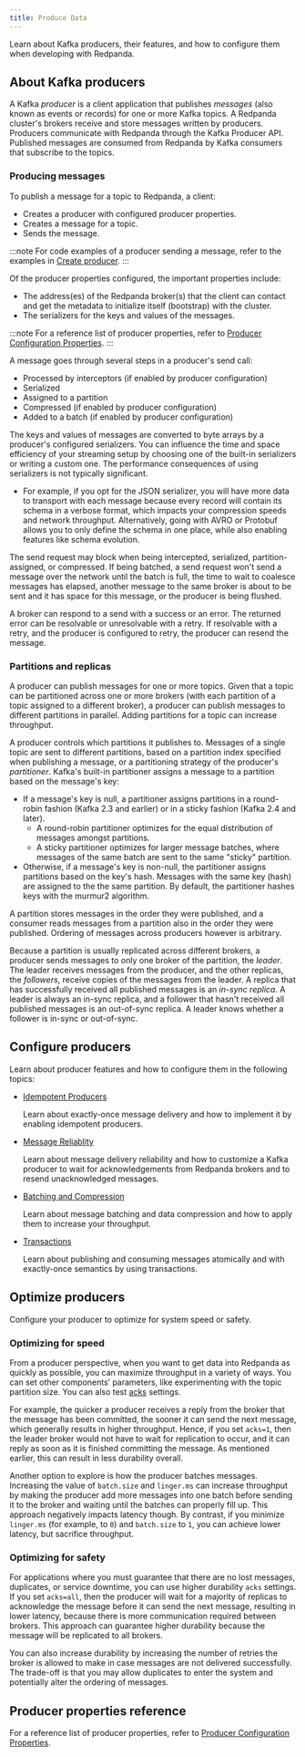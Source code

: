 ```yaml
---
title: Produce Data
---
```


<head>
    <meta name="title" content="Produce Data | Redpanda Docs"/>
    <meta name="description" content="Learn about Kafka producers and how to configure them when developing with Redpanda."/>
    <link rel="canonical" href="https://docs.redpanda.com/docs/develop/produce-data/" />
</head>

Learn about Kafka producers, their features, and how to configure them when developing with Redpanda.

## About Kafka producers

A Kafka _producer_ is a client application that publishes _messages_ (also known as events or records) for one or more Kafka topics. A Redpanda cluster's brokers receive and store messages written by producers. Producers communicate with Redpanda through the Kafka Producer API. Published messages are consumed from Redpanda by Kafka consumers that subscribe to the topics.

### Producing messages

To publish a message for a topic to Redpanda, a client:
- Creates a producer with configured producer properties.
- Creates a message for a topic.
- Sends the message. 

:::note
For code examples of a producer sending a message, refer to the examples in [Create producer](../code-examples#create-producer).
:::

Of the producer properties configured, the important properties include:
- The address(es) of the Redpanda broker(s) that the client can contact and get the metadata to initialize itself (bootstrap) with the cluster.
- The serializers for the keys and values of the messages.  

:::note
For a reference list of producer properties, refer to [Producer Configuration Properties](../produce-data/producer-properties).
:::

A message goes through several steps in a producer's send call:
- Processed by interceptors (if enabled by producer configuration)
- Serialized
- Assigned to a partition
- Compressed (if enabled by producer configuration)
- Added to a batch (if enabled by producer configuration)

The keys and values of messages are converted to byte arrays by a producer's configured serializers. You can influence the time and space efficiency of your streaming setup by choosing one of the built-in serializers or writing a custom one. The performance consequences of using serializers is not typically significant. 

- For example, if you opt for the JSON serializer, you will have more data to transport with each message because every record will contain its schema in a verbose format, which impacts your compression speeds and network throughput. Alternatively, going with AVRO or Protobuf allows you to only define the schema in one place, while also enabling features like schema evolution.

The send request may block when being intercepted, serialized, partition-assigned, or compressed. If being batched, a send request won't send a message over the network until the batch is full, the time to wait to coalesce messages has elapsed, another message to the same broker is about to be sent and it has space for this message, or the producer is being flushed.

A broker can respond to a send with a success or an error. The returned error can be resolvable or unresolvable with a retry. If resolvable with a retry, and the producer is configured to retry, the producer can resend the message.


### Partitions and replicas

A producer can publish messages for one or more topics. Given that a topic can be partitioned across one or more brokers (with each partition of a topic assigned to a different broker), a producer can publish messages to different partitions in parallel. Adding partitions for a topic can increase throughput.

A producer controls which partitions it publishes to. Messages of a single topic are sent to different partitions, based on a partition index specified when publishing a message, or a partitioning strategy of the producer's _partitioner_. Kafka's built-in partitioner assigns a message to a partition based on the message's key:

- If a message's key is null, a partitioner assigns partitions in a round-robin fashion (Kafka 2.3 and earlier) or in a sticky fashion (Kafka 2.4 and later).
  - A round-robin partitioner optimizes for the equal distribution of messages amongst partitions.
  - A sticky partitioner optimizes for larger message batches, where messages of the same batch are sent to the same "sticky" partition.
- Otherwise, if a message's key is non-null, the partitioner assigns partitions based on the key's hash. Messages with the same key (hash) are assigned to the the same partition. By default, the partitioner hashes keys with the murmur2 algorithm.

A partition stores messages in the order they were published, and a consumer reads messages from a partition also in the order they were published. Ordering of messages across producers however is arbitrary.

Because a partition is usually replicated across different brokers, a producer sends messages to only one broker of the partition, the _leader_. The leader receives messages from the producer, and the other replicas, the _followers_, receive copies of the messages from the leader. A replica that has successfully received all published messages is an _in-sync replica_. A leader is always an in-sync replica, and a follower that hasn't received all published messages is an out-of-sync replica. A leader knows whether a follower is in-sync or out-of-sync.


## Configure producers

Learn about producer features and how to configure them in the following topics:

- [Idempotent Producers](../produce-data/idempotent-producers)

    Learn about exactly-once message delivery and how to implement it by enabling idempotent producers.

- [Message Reliablity](../produce-data/message-reliability)

    Learn about message delivery reliability and how to customize a Kafka producer to wait for acknowledgements from Redpanda brokers and to resend unacknowledged messages.

- [Batching and Compression](../produce-data/batching-compression)

    Learn about message batching and data compression and how to apply them to increase your throughput. 

- [Transactions](../transactions)

    Learn about publishing and consuming messages atomically and with exactly-once semantics by using transactions. 

## Optimize producers

Configure your producer to optimize for system speed or safety.

### Optimizing for speed

From a producer perspective, when you want to get data into
Redpanda as quickly as possible, you can maximize throughput in a variety of ways.
You can set other components’ parameters, like experimenting with the topic
partition size. You can also test [acks](#producer-acknowledgement-settings) settings.

For example, the quicker a producer receives a reply from the broker that the
message has been committed, the sooner it can send the next message, which
generally results in higher throughput. Hence, if you set `acks=1`, then the
leader broker would not have to wait for replication to occur, and it can reply
as soon as it is finished committing the message. As mentioned earlier, this
can result in less durability overall.

Another option to explore is how the producer batches messages. Increasing the
value of `batch.size` and `linger.ms` can increase throughput by making the
producer add more messages into one batch before sending it to the broker and
waiting until the batches can properly fill up. This approach negatively impacts
latency though. By contrast, if you minimize `linger.ms` (for example, to `0`)
and `batch.size` to `1`, you can achieve lower latency, but sacrifice throughput.

### Optimizing for safety

For applications where you must guarantee that there are no lost messages,
duplicates, or service downtime, you can use higher durability `acks` settings.
If you set `acks=all`, then the producer will wait for a majority of replicas to
acknowledge the message before it can send the next message, resulting in lower
latency, because there is more communication required between brokers. This
approach can guarantee higher durability because the message will be replicated
to all brokers.

You can also increase durability by increasing the number of retries the broker
is allowed to make in case messages are not delivered successfully. The trade-off
is that you may allow duplicates to enter the system and potentially alter the
ordering of messages.


## Producer properties reference

For a reference list of producer properties, refer to [Producer Configuration Properties](../produce-data/producer-properties).
